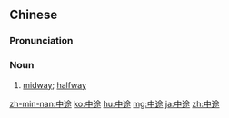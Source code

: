 ==Chinese==
{{zh-forms}}

===Pronunciation===
{{zh-pron
|m=zhōngtú
|c=zung1 tou4
|mn=tiong-tô͘
|cat=n
}}

===Noun===
{{zh-noun}}

# [[midway]]; [[halfway]]

{{zh-cat|Advanced}}

[[zh-min-nan:中途]]
[[ko:中途]]
[[hu:中途]]
[[mg:中途]]
[[ja:中途]]
[[zh:中途]]